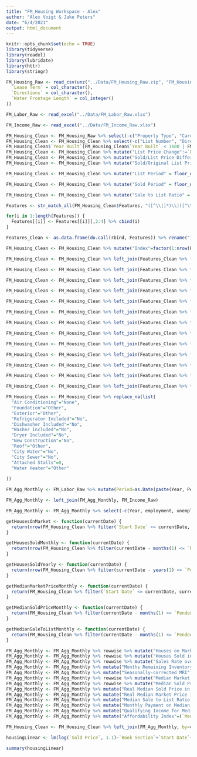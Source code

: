 ```yaml
---
title: "FM_Housing Workspace - Alex"
author: "Alex Voigt & Jake Peters"
date: "6/4/2021"
output: html_document
---
```


```r
knitr::opts_chunk$set(echo = TRUE)
library(tidyverse)
library(readxl)
library(lubridate)
library(httr)
library(stringr)
```


```r
FM_Housing_Raw <- read_csv(unz("../Data/FM_Housing_Raw.zip", "FM_Housing_Raw.csv"), col_types = cols(
  `Lease Term` = col_character(),
  `Directions` = col_character(),
  `Water Frontage Length` = col_integer()
))

FM_Labor_Raw <- read_excel("../Data/FM_Labor_Raw.xlsx")

FM_Income_Raw <- read_excel("../Data/FM_Income_Raw.xlsx")
```

```r
FM_Housing_Clean <- FM_Housing_Raw %>% select(-c("Property Type", "Card Format")) #All properties are Residential for both Property Type and Card Format variables
FM_Housing_Clean <- FM_Housing_Clean %>% select(-c("List Number", "Directions")) #Arbitrary values not useful for data mining
FM_Housing_Clean$`Year Built`[FM_Housing_Clean$`Year Built` < 1600 | FM_Housing_Clean$`Year Built` > 2021] <- NA
FM_Housing_Clean <- FM_Housing_Clean %>% mutate("List Price Change":=`List Price`-`Original List Price`)
FM_Housing_Clean <- FM_Housing_Clean %>% mutate("Sold/List Price Difference":=`Sold Price` - `List Price`)
FM_Housing_Clean <- FM_Housing_Clean %>% mutate("Sold/Original List Price Difference":=`Sold Price` - `Original List Price`)

FM_Housing_Clean <- FM_Housing_Clean %>% mutate("List Period" = floor_date(`Start Date`, "month"))

FM_Housing_Clean <- FM_Housing_Clean %>% mutate("Sold Period" = floor_date(`Sold Date`, "month"))

FM_Housing_Clean <- FM_Housing_Clean %>% mutate("Sale to List Ratio" = `Sold Price` / `List Price`)

Features <- str_match_all(FM_Housing_Clean$Features, "([^\\|]*)\\|([^\\|]*)\\|([^;]*);")

for(i in 1:length(Features)) {
  Features[[i]] <- Features[[i]][,2:4] %>% cbind(i)
}

Features_Clean <- as.data.frame(do.call(rbind, Features)) %>% rename("Index" = i)

FM_Housing_Clean <- FM_Housing_Clean %>% mutate("Index"=factor(1:nrow(FM_Housing_Clean)))

FM_Housing_Clean <- FM_Housing_Clean %>% left_join(Features_Clean %>% filter(V1=="Air Conditioning") %>% select("Index", V2)) %>% rename("Air Conditioning"=V2) %>% distinct(Index, .keep_all=TRUE)

FM_Housing_Clean <- FM_Housing_Clean %>% left_join(Features_Clean %>% filter(V1=="Foundation") %>% select("Index", V2)) %>% rename("Foundation"=V2) %>% distinct(Index, .keep_all=TRUE)

FM_Housing_Clean <- FM_Housing_Clean %>% left_join(Features_Clean %>% filter(V1=="Exterior") %>% select("Index", V2)) %>% rename("Exterior"=V2) %>% distinct(Index, .keep_all=TRUE)

FM_Housing_Clean <- FM_Housing_Clean %>% left_join(Features_Clean %>% filter(V2=="Refrigerator") %>% select("Index", V3)) %>% rename("Refrigerator Included"=V3) %>% distinct(Index, .keep_all=TRUE)

FM_Housing_Clean <- FM_Housing_Clean %>% left_join(Features_Clean %>% filter(V2=="Dishwasher") %>% select("Index", V3)) %>% rename("Dishwasher Included"=V3) %>% distinct(Index, .keep_all=TRUE)

FM_Housing_Clean <- FM_Housing_Clean %>% left_join(Features_Clean %>% filter(V2=="Washer") %>% select("Index", V3)) %>% rename("Washer Included"=V3) %>% distinct(Index, .keep_all=TRUE)

FM_Housing_Clean <- FM_Housing_Clean %>% left_join(Features_Clean %>% filter(V2=="Dryer") %>% select("Index", V3)) %>% rename("Dryer Included"=V3) %>% distinct(Index, .keep_all=TRUE)

FM_Housing_Clean <- FM_Housing_Clean %>% left_join(Features_Clean %>% filter(V2=="New Construction") %>% select("Index", V3)) %>% rename("New Construction"=V3) %>% distinct(Index, .keep_all=TRUE)

FM_Housing_Clean <- FM_Housing_Clean %>% left_join(Features_Clean %>% filter(V1=="Roof") %>% select("Index", V2)) %>% rename("Roof"=V2) %>% distinct(Index, .keep_all=TRUE)

FM_Housing_Clean <- FM_Housing_Clean %>% left_join(Features_Clean %>% filter(V2=="City Water") %>% select("Index", V3)) %>% rename("City Water"=V3) %>% distinct(Index, .keep_all=TRUE)

FM_Housing_Clean <- FM_Housing_Clean %>% left_join(Features_Clean %>% filter(V2=="City Sewer") %>% select("Index", V3)) %>% rename("City Sewer"=V3) %>% distinct(Index, .keep_all=TRUE)

FM_Housing_Clean <- FM_Housing_Clean %>% left_join(Features_Clean %>% filter(V2=="# Stalls Attached") %>% select("Index", V3)) %>% rename("Attached Stalls"=V3) %>% distinct(Index, .keep_all=TRUE)

FM_Housing_Clean <- FM_Housing_Clean %>% left_join(Features_Clean %>% filter(V1=="Water Heater") %>% select("Index", V2)) %>% rename("Water Heater"=V2) %>% distinct(Index, .keep_all=TRUE)

FM_Housing_Clean <- FM_Housing_Clean %>% replace_na(list(
  "Air Conditioning"="None",
  "Foundation"="Other",
  "Exterior"="Other",
  "Refrigerator Included"="No",
  "Dishwasher Included"="No",
  "Washer Included"="No",
  "Dryer Included"="No",
  "New Construction"="No",
  "Roof"="Other",
  "City Water"="No",
  "City Sewer"="No",
  "Attached Stalls"=0,
  "Water Heater"="Other"
  
))
```

```r
FM_Agg_Monthly <- FM_Labor_Raw %>% mutate(Period=as.Date(paste(Year, Period, "01", sep="-"), "%Y-%b-%d"))

FM_Agg_Monthly <- left_join(FM_Agg_Monthly, FM_Income_Raw)

FM_Agg_Monthly <- FM_Agg_Monthly %>% select(-c(Year, employment, unemployment)) %>% mutate_at(vars(`labor force`,`unemployment rate`), parse_number)

getHousesOnMarket <- function(currentDate) {
  return(nrow(FM_Housing_Clean %>% filter(`Start Date` <= currentDate, currentDate <= `Pended Date`)))
}

getHousesSoldMonthly <- function(currentDate) {
  return(nrow(FM_Housing_Clean %>% filter(currentDate - months(1) <= `Pended Date`, `Pended Date` <= currentDate)))
}

getHousesSoldYearly <- function(currentDate) {
  return(nrow(FM_Housing_Clean %>% filter(currentDate - years(1) <= `Pended Date`, `Pended Date` <= currentDate)))
}

getMedianMarketPriceMonthly <- function(currentDate) {
  return(FM_Housing_Clean %>% filter(`Start Date` <= currentDate, currentDate - months(1) <= `Pended Date`) %>% pull(`List Price`) %>% median())
}

getMedianSoldPriceMonthly <- function(currentDate) {
  return(FM_Housing_Clean %>% filter(currentDate - months(1) <= `Pended Date`, `Pended Date` <= currentDate) %>% pull(`Sold Price`) %>% median())
}

getMedianSaleToListMonthly <- function(currentDate) {
  return(FM_Housing_Clean %>% filter(currentDate - months(1) <= `Pended Date`, `Pended Date` <= currentDate) %>% pull(`Sale to List Ratio`) %>% mean())
}

FM_Agg_Monthly <- FM_Agg_Monthly %>% rowwise %>% mutate("Houses on Market" = getHousesOnMarket(Period))
FM_Agg_Monthly <- FM_Agg_Monthly %>% rowwise %>% mutate("Houses Sold in Period" = getHousesSoldMonthly(Period))
FM_Agg_Monthly <- FM_Agg_Monthly %>% rowwise %>% mutate("Sales Rate over past Year" = getHousesSoldYearly(Period)/12)
FM_Agg_Monthly <- FM_Agg_Monthly %>% mutate("Months Remaining Inventory" = `Houses on Market` / `Houses Sold in Period`)
FM_Agg_Monthly <- FM_Agg_Monthly %>% mutate("Seasonally-corrected MRI" = `Houses on Market` / `Sales Rate over past Year`)
FM_Agg_Monthly <- FM_Agg_Monthly %>% rowwise %>% mutate("Median Market Price in Period" = getMedianMarketPriceMonthly(Period))
FM_Agg_Monthly <- FM_Agg_Monthly %>% rowwise %>% mutate("Median Sold Price in Period" = getMedianSoldPriceMonthly(Period))
FM_Agg_Monthly <- FM_Agg_Monthly %>% mutate("Real Median Sold Price in Period" = 261.56*`Median Sold Price in Period` / `CPI`)
FM_Agg_Monthly <- FM_Agg_Monthly %>% mutate("Real Median Market Price in Period" = 261.56*`Median Market Price in Period` / `CPI`)
FM_Agg_Monthly <- FM_Agg_Monthly %>% mutate("Median Sale to List Ratio in Period" = getMedianSaleToListMonthly(Period))
FM_Agg_Monthly <- FM_Agg_Monthly %>% mutate("Monthly Payment on Median Home Sold in Period"=`Median Sold Price in Period`*.8*(0.01*`Effective Interest Rate`/12)/(1-(1/(1+0.01*`Effective Interest Rate`/12)^360)))
FM_Agg_Monthly <- FM_Agg_Monthly %>% mutate("Qualifying Income for Median Home Sold in Period"=`Monthly Payment on Median Home Sold in Period`*4*12)
FM_Agg_Monthly <- FM_Agg_Monthly %>% mutate("Affordability Index"=(`Median Income`/`Qualifying Income for Median Home Sold in Period`)*100)

FM_Housing_Clean <- FM_Housing_Clean %>% left_join(FM_Agg_Monthly, by=c("List Period"="Period"))
```


```r
housingLinear <- lm(log(`Sold Price`, 1.1)~`Book Section`+`Start Date`+`Map Area`+`Total SqFt.`+`Year Built`+`Style`+`Total Bedrooms`+`Total Bathrooms`+`Garage Type`+`Gen Tax`+`Map Zone`+`Flood Plain`+`School District`+`Lot Size SqFt`+`Garage Stalls`+`High School`+`Days on Market`+`Air Conditioning`+`Foundation`+`Exterior`+`Refrigerator Included`+`Dishwasher Included`+`Washer Included`+`Dryer Included`+`New Construction`+`Roof`+`City Water`+`City Sewer`+`Water Heater`, data=FM_Housing_Clean)

summary(housingLinear)
```


